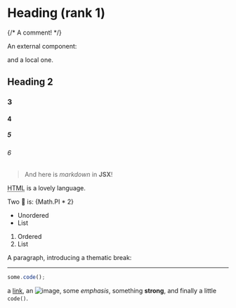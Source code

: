 
# Heading (rank 1)

{/* A comment! */}


An external component:

<GreetingApp />
and a <Local>local one</Local>.

## Heading 2

### 3

#### 4

##### 5

###### 6

<div class="note">

> And here is _markdown_ in **JSX**!

</div>

<abbr title="HyperText Markup Language">HTML</abbr> is a lovely language.

<section>Two 🍰 is: {Math.PI * 2}</section>

- Unordered
- List

1. Ordered
2. List

A paragraph, introducing a thematic break:

---

```js
some.code();
```

a [link](https://example.com), an ![image](./image.png), some _emphasis_,
something **strong**, and finally a little `code()`.
